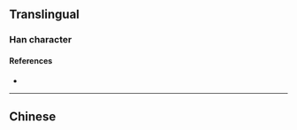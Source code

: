 {{also|嗶}}
{{character info}}
==Translingual==

===Han character===
{{Han char|rn=30|rad=口|as=06|sn=9|four=|canj=RPPJ|ids=⿰口毕}}

====References====
* {{Han ref|kx=0189.271|hdz=10614.030|uh=54D4|ud=21716}}

----

==Chinese==
{{zh-see|嗶}}